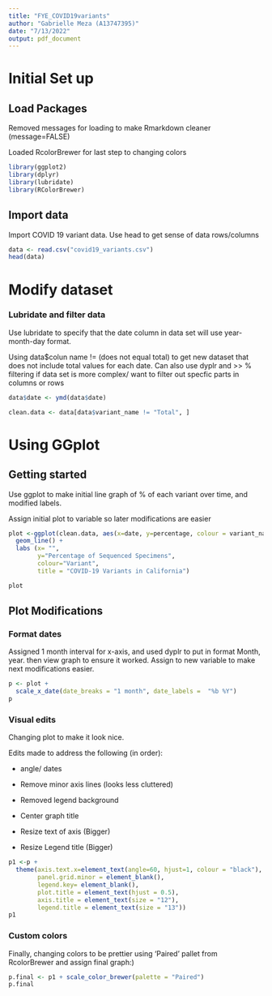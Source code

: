 ```yaml
---
title: "FYE_COVID19variants"
author: "Gabrielle Meza (A13747395)"
date: "7/13/2022"
output: pdf_document
---
```

# Initial Set up 

## Load Packages

Removed messages for loading to make Rmarkdown cleaner (message=FALSE)

Loaded RcolorBrewer for last step to changing colors

```r
library(ggplot2)
library(dplyr)
library(lubridate)
library(RColorBrewer)
```

## Import data

Import COVID 19 variant data. Use head to get sense of data rows/columns

```r
data <- read.csv("covid19_variants.csv")
head(data)
```

# Modify dataset 

### Lubridate and filter data

Use lubridate to specify that the date column in data set will use year-month-day format. 

Using data$colun name != (does not equal total) to get new dataset that does not include total values for each date. Can also use dyplr and >> % filtering if data set is more complex/ want to filter out specfic parts in columns or rows 


```r
data$date <- ymd(data$date)

clean.data <- data[data$variant_name != "Total", ]
```

# Using GGplot

## Getting started 

Use ggplot to make initial line graph of % of each variant over time, and modified labels. 

Assign initial plot to variable so later modifications are easier

```r
plot <-ggplot(clean.data, aes(x=date, y=percentage, colour = variant_name)) +
  geom_line() +
  labs (x= "",
        y="Percentage of Sequenced Specimens",
        colour="Variant",
        title = "COVID-19 Variants in California")

plot
```

## Plot Modifications

### Format dates 

Assigned 1 month interval for x-axis, and used dyplr to put in format Month, year. then view graph to ensure it worked. Assign to new variable to make next modifications easier. 

```r
p <- plot +
  scale_x_date(date_breaks = "1 month", date_labels =  "%b %Y")
p
```

### Visual edits 

Changing plot to make it look nice.

Edits made to address the following (in order):

* angle/ dates

* Remove minor axis lines (looks less cluttered)

* Removed legend background 

* Center graph title

* Resize text of axis (Bigger)

* Resize Legend title (Bigger)

```r
p1 <-p +
  theme(axis.text.x=element_text(angle=60, hjust=1, colour = "black"),
        panel.grid.minor = element_blank(),
        legend.key= element_blank(),
        plot.title = element_text(hjust = 0.5),
        axis.title = element_text(size = "12"),
        legend.title = element_text(size = "13"))
p1
```

### Custom colors

Finally, changing colors to be prettier using 'Paired' pallet from RcolorBrewer and assign final graph:)

```r
p.final <- p1 + scale_color_brewer(palette = "Paired")
p.final
```

